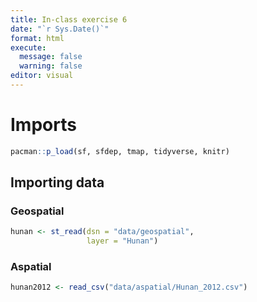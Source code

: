 ```yaml
---
title: In-class exercise 6
date: "`r Sys.Date()`"
format: html
execute: 
  message: false
  warning: false
editor: visual
---
```


# Imports

```r
pacman::p_load(sf, sfdep, tmap, tidyverse, knitr)
```

## Importing data

### Geospatial

```r
hunan <- st_read(dsn = "data/geospatial", 
                 layer = "Hunan")
```

### Aspatial

```r
hunan2012 <- read_csv("data/aspatial/Hunan_2012.csv")
```
